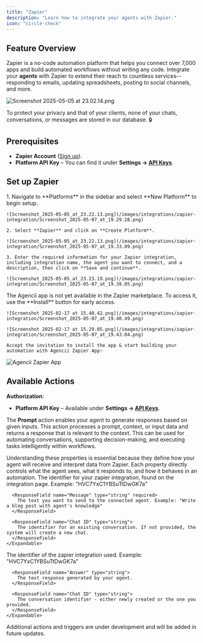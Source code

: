 ```yaml
---
title: "Zapier"
description: "Learn how to integrate your agents with Zapier."
icon: "circle-check"
---
```


## Feature Overview

Zapier is a no-code automation platform that helps you connect over 7,000 apps and build automated workflows without writing any code. Integrate your **agents** with Zapier to extend their reach to countless services--responding to emails, updating spreadsheets, posting to social channels, and more.

![Screenshot 2025-05-05 at 23.02.14.png](/images/integrations/zapier-integration/Screenshot_2025-05-05_at_23.02.14.png)

<Tip>To protect your privacy and that of your clients, none of your chats, conversations, or messages are stored in our database. 🔒</Tip>

## Prerequisites

- **Zapier Account** ([Sign up](https://zapier.com/)).
- **Platform API Key** – You can find it under **Settings → [API Keys](https://agencii.ai/settings/?tab=apiKeys)**.

## Set up Zapier

<Steps>
  <Step title="Create a Zapier Integration (Agencii)">
    1. Navigate to **Platforms** in the sidebar and select **New Platform** to begin setup.

    ![Screenshot_2025-05-05_at_23.22.13.png](/images/integrations/zapier-integration/Screenshot_2025-05-07_at_19.29.28.png)

    2. Select **Zapier** and click on **Create Platform**.

    ![Screenshot_2025-05-05_at_23.22.13.png](/images/integrations/zapier-integration/Screenshot_2025-05-07_at_19.33.09.png)

    3. Enter the required information for your Zapier integration, including integration name, the agent you want to connect, and a description, then click on **Save and continue**.

    ![Screenshot_2025-05-05_at_23.23.19.png](/images/integrations/zapier-integration/Screenshot_2025-05-07_at_19.38.05.png)
  </Step> 

  <Step title="Install Zapier App on your workspace (Zapier)">
    The Agencii app is not yet available in the Zapier marketplace. To access it, use the **Install** button for early access.

    ![Screenshot 2025-02-17 at 15.40.42.png](/images/integrations/zapier-integration/Screenshot_2025-05-07_at_19.40.49.png)

    ![Screenshot 2025-02-17 at 15.29.05.png](/images/integrations/zapier-integration/Screenshot_2025-05-07_at_19.43.04.png)

    Accept the invitation to install the app & start building your automation with Agencii Zapier App✨
  </Step>
</Steps>

![Agencii Zapier App](/images/zapier-agencii-logo.svg)

## Available Actions

**Authorization**:

- **Platform API Key** – Available under **Settings → [API Keys](https://agencii.ai/settings/?tab=apiKeys)**.

<Card title="Prompt">
  <p>The <strong>Prompt</strong> action enables your agent to generate responses based on given inputs. This action processes a prompt, context, or input data and returns a response that is relevant to the context. This can be used for automating conversations, supporting decision-making, and executing tasks intelligently within workflows.</p>

  <ResponseField name="Action Input Properties">
    Understanding these properties is essential because they define how your agent will receive and interpret data from Zapier. Each property directly controls what the agent sees, what it responds to, and how it behaves in an automation.
    <Expandable title="properties" defaultOpen={true}>
      <ResponseField name="Integration ID" type="string" required>
        The identifier for your zapier integration, found on the integration page. Example: "HVC7YxC1YBSuTtDwGK7a"
      </ResponseField>

      <ResponseField name="Message" type="string" required>
        The text you want to send to the connected agent. Example: "Write a blog post with agent's knowledge"
      </ResponseField>

      <ResponseField name="Chat ID" type="string">
        The identifier for an existing conversation. If not provided, the system will create a new chat. 
      </ResponseField>
    </Expandable>
  </ResponseField>
  <ResponseField name="Action Output Properties">
    <Expandable title="properties" defaultOpen={true}>
      <ResponseField name="Integration ID" type="string">
        The identifier of the zapier integration used. Example: "HVC7YxC1YBSuTtDwGK7a"
      </ResponseField>

      <ResponseField name="Answer" type="string">
        The text response generated by your agent.
      </ResponseField>

      <ResponseField name="Chat ID" type="string">
        The conversation identifier - either newly created or the one you provided.
      </ResponseField>
    </Expandable>
  </ResponseField>
</Card>

<Tip>Additional actions and triggers are under development and will be added in future updates.</Tip>